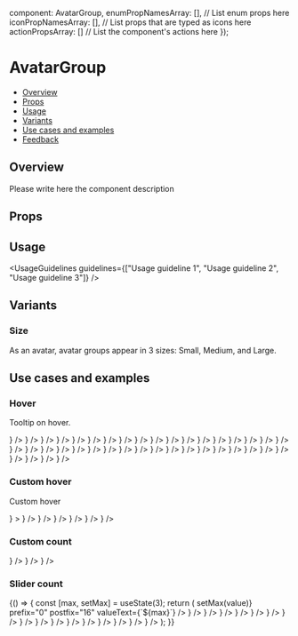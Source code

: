 
  component: AvatarGroup,
  enumPropNamesArray: [], // List enum props here
  iconPropNamesArray: [], // List props that are typed as icons here
  actionPropsArray: [] // List the component's actions here
});

<Meta
  title="Media/Avatar/AvatarGroup"
  component={AvatarGroup}
  argTypes={metaSettings.argTypes}
  decorators={metaSettings.decorators}
/>

<!--- Component documentation -->

# AvatarGroup

- [Overview](#overview)
- [Props](#props)
- [Usage](#usage)
- [Variants](#variants)
- [Use cases and examples](#use-cases-and-examples)
- [Feedback](#feedback)

## Overview

Please write here the component description

<Canvas>
  <Story name="Overview">
    <AvatarGroup size={Avatar.sizes.SMALL}>
      <Avatar src={person1} type={Avatar.types.IMG} />
      <Avatar src={person2} type={Avatar.types.IMG} />
      <Avatar src={person3} type={Avatar.types.IMG} />
      <Avatar src={person1} type={Avatar.types.IMG} />
      <Avatar type={Avatar.types.TEXT} text="MR" backgroundColor={Avatar.colors.DONE_GREEN} />
      <Avatar src={person2} type={Avatar.types.IMG} />
      <Avatar src={person3} type={Avatar.types.IMG} />
    </AvatarGroup>
  </Story>
</Canvas>

## Props

<ArgsTable of={AvatarGroup} />

## Usage

<UsageGuidelines guidelines={["Usage guideline 1", "Usage guideline 2", "Usage guideline 3"]} />

## Variants

### Size

As an avatar, avatar groups appear in 3 sizes: Small, Medium, and Large.

<Canvas>
  <Story name="Size">
    <Flex direction={Flex.directions.COLUMN} gap={Flex.gaps.LARGE}>
      <StoryDescription description="Small" vertical align={Flex.align.START}>
        <AvatarGroup size={Avatar.sizes.SMALL} type={Avatar.types.IMG} max={3}>
          <Avatar src={person1} />
          <Avatar src={person2} />
          <Avatar src={person3} />
          <Avatar src={person1} />
          <Avatar src={person2} />
          <Avatar src={person3} />
        </AvatarGroup>
      </StoryDescription>
      <StoryDescription description="Medium" vertical align={Flex.align.START}>
        <AvatarGroup size={Avatar.sizes.MEDIUM} type={Avatar.types.IMG} max={3}>
          <Avatar src={person1} />
          <Avatar src={person2} />
          <Avatar src={person3} />
          <Avatar src={person1} />
          <Avatar src={person2} />
          <Avatar src={person3} />
        </AvatarGroup>
      </StoryDescription>
      <StoryDescription description="Large" vertical align={Flex.align.START}>
        <AvatarGroup size={Avatar.sizes.LARGE} type={Avatar.types.IMG} max={3}>
          <Avatar src={person1} />
          <Avatar src={person2} />
          <Avatar src={person3} />
          <Avatar src={person1} />
          <Avatar src={person2} />
          <Avatar src={person3} />
        </AvatarGroup>
      </StoryDescription>
    </Flex>
  </Story>
</Canvas>

## Use cases and examples

### Hover

Tooltip on hover.

<Canvas>
  <Story name="Hover">
    <AvatarGroup size={Avatar.sizes.LARGE} max={3}>
      <Avatar type={Avatar.types.IMG} src={person1} tooltipComponent={<Tooltip content="Hadas Fahri" />} />
      <Avatar type={Avatar.types.IMG} src={person2} tooltipComponent={<Tooltip content="Person 2" />} />
      <Avatar type={Avatar.types.IMG} src={person3} tooltipComponent={<Tooltip content="Person 3" />} />
      <Avatar type={Avatar.types.IMG} src={person1} tooltipComponent={<Tooltip content="Person 1" />} />
      <Avatar type={Avatar.types.IMG} src={person2} tooltipComponent={<Tooltip content="Person 2" />} />
      <Avatar type={Avatar.types.IMG} src={person3} tooltipComponent={<Tooltip content="Person 3" />} />
      <Avatar type={Avatar.types.IMG} src={person1} tooltipComponent={<Tooltip content="Person 1" />} />
      <Avatar type={Avatar.types.IMG} src={person2} tooltipComponent={<Tooltip content="Person 2" />} />
      <Avatar type={Avatar.types.IMG} src={person3} tooltipComponent={<Tooltip content="Person 3" />} />
      <Avatar type={Avatar.types.IMG} src={person1} tooltipComponent={<Tooltip content="Person 1" />} />
      <Avatar type={Avatar.types.IMG} src={person2} tooltipComponent={<Tooltip content="Person 2" />} />
      <Avatar type={Avatar.types.IMG} src={person3} tooltipComponent={<Tooltip content="Person 3" />} />
      <Avatar type={Avatar.types.IMG} src={person1} tooltipComponent={<Tooltip content="Person 1" />} />
      <Avatar type={Avatar.types.IMG} src={person2} tooltipComponent={<Tooltip content="Person 2" />} />
      <Avatar type={Avatar.types.IMG} src={person3} tooltipComponent={<Tooltip content="Person 3" />} />
      <Avatar type={Avatar.types.IMG} src={person1} tooltipComponent={<Tooltip content="Person 1" />} />
      <Avatar type={Avatar.types.IMG} src={person2} tooltipComponent={<Tooltip content="Person 2" />} />
      <Avatar type={Avatar.types.IMG} src={person3} tooltipComponent={<Tooltip content="Person 3" />} />
      <Avatar type={Avatar.types.IMG} src={person1} tooltipComponent={<Tooltip content="Person 1" />} />
      <Avatar type={Avatar.types.IMG} src={person2} tooltipComponent={<Tooltip content="Person 2" />} />
      <Avatar type={Avatar.types.IMG} src={person3} tooltipComponent={<Tooltip content="Person 3" />} />
      <Avatar type={Avatar.types.IMG} src={person1} tooltipComponent={<Tooltip content="Person 1" />} />
      <Avatar type={Avatar.types.IMG} src={person2} tooltipComponent={<Tooltip content="Person 2" />} />
      <Avatar type={Avatar.types.IMG} src={person3} tooltipComponent={<Tooltip content="Person 3" />} />
      <Avatar type={Avatar.types.IMG} src={person1} tooltipComponent={<Tooltip content="Person 1" />} />
      <Avatar type={Avatar.types.IMG} src={person2} tooltipComponent={<Tooltip content="Person 2" />} />
      <Avatar type={Avatar.types.IMG} src={person3} tooltipComponent={<Tooltip content="Person 3" />} />
      <Avatar type={Avatar.types.IMG} src={person1} tooltipComponent={<Tooltip content="Person 1" />} />
      <Avatar type={Avatar.types.IMG} src={person2} tooltipComponent={<Tooltip content="Person 2" />} />
      <Avatar type={Avatar.types.IMG} src={person3} tooltipComponent={<Tooltip content="Person 3" />} />
      <Avatar type={Avatar.types.IMG} src={person1} tooltipComponent={<Tooltip content="Person 1" />} />
      <Avatar type={Avatar.types.IMG} src={person2} tooltipComponent={<Tooltip content="Person 2" />} />
      <Avatar type={Avatar.types.IMG} src={person3} tooltipComponent={<Tooltip content="Person 3" />} />
      <Avatar type={Avatar.types.IMG} src={person1} tooltipComponent={<Tooltip content="Person 1" />} />
      <Avatar type={Avatar.types.IMG} src={person2} tooltipComponent={<Tooltip content="Person 2" />} />
      <Avatar type={Avatar.types.IMG} src={person3} tooltipComponent={<Tooltip content="Person 3" />} />
      <Avatar type={Avatar.types.IMG} src={person1} tooltipComponent={<Tooltip content="Person 1" />} />
      <Avatar type={Avatar.types.IMG} src={person2} tooltipComponent={<Tooltip content="Person 2" />} />
      <Avatar type={Avatar.types.IMG} src={person3} tooltipComponent={<Tooltip content="Person 3" />} />
      <Avatar text="MR" type={Avatar.types.TEXT} tooltipComponent={<Tooltip content="Mark Roytstein" />} />
    </AvatarGroup>
  </Story>
</Canvas>

### Custom hover

Custom hover

<Canvas>
  <Story name="Custom hover">
    <AvatarGroup
      size={Avatar.sizes.LARGE}
      type={Avatar.types.IMG}
      max={3}
      counterCustomTooltipComponent={<Tooltip content="... and plenty of more employees" />}
    >
      <Avatar src={person1} tooltipComponent={<Tooltip content="Hadas Fahri" />} />
      <Avatar src={person2} tooltipComponent={<Tooltip content="Person 2" />} />
      <Avatar src={person3} tooltipComponent={<Tooltip content="Person 3" />} />
      <Avatar src={person1} tooltipComponent={<Tooltip content="Person 1" />} />
      <Avatar src={person2} tooltipComponent={<Tooltip content="Person 2" />} />
      <Avatar src={person3} tooltipComponent={<Tooltip content="Person 3" />} />
    </AvatarGroup>
  </Story>
</Canvas>

### Custom count

<Canvas>
  <Story name="Custom count">
    <AvatarGroup size={Avatar.sizes.LARGE} type={Avatar.types.IMG} max={3} count={210}>
      <Avatar src={person1} tooltipComponent={<Tooltip content="Hadas Fahri" />} />
      <Avatar src={person2} tooltipComponent={<Tooltip content="Person 2" />} />
      <Avatar src={person3} tooltipComponent={<Tooltip content="Person 3" />} />
    </AvatarGroup>
  </Story>
</Canvas>

### Slider count

<Canvas>
  <Story name="Slider count">
    {() => {
      const [max, setMax] = useState(3);
      return (
        <Flex direction={Flex.directions.COLUMN} gap={Flex.gaps.MEDIUM} className="monday-storybook-avatar-group__slider-count-container">
          <Slider size={Slider.sizes.LARGE} min={1} max={16} defaultValue={max} onChange={value => setMax(value)} prefix="0" postfix="16" valueText={`${max}`} />
          <AvatarGroup size={Avatar.sizes.LARGE} max={max}>
            <Avatar type={Avatar.types.IMG} src={person1} tooltipComponent={<Tooltip content="Person 1" />} />
            <Avatar type={Avatar.types.IMG} src={person2} tooltipComponent={<Tooltip content="Person 2" />} />
            <Avatar type={Avatar.types.IMG} src={person3} tooltipComponent={<Tooltip content="Person 3" />} />
            <Avatar type={Avatar.types.IMG} src={person1} tooltipComponent={<Tooltip content="Person 1" />} />
            <Avatar type={Avatar.types.IMG} src={person2} tooltipComponent={<Tooltip content="Person 2" />} />
            <Avatar type={Avatar.types.IMG} src={person3} tooltipComponent={<Tooltip content="Person 3" />} />
            <Avatar type={Avatar.types.IMG} src={person1} tooltipComponent={<Tooltip content="Person 1" />} />
            <Avatar type={Avatar.types.IMG} src={person2} tooltipComponent={<Tooltip content="Person 2" />} />
            <Avatar type={Avatar.types.IMG} src={person3} tooltipComponent={<Tooltip content="Person 3" />} />
            <Avatar type={Avatar.types.IMG} src={person1} tooltipComponent={<Tooltip content="Person 1" />} />
            <Avatar type={Avatar.types.IMG} src={person2} tooltipComponent={<Tooltip content="Person 2" />} />
            <Avatar type={Avatar.types.IMG} src={person3} tooltipComponent={<Tooltip content="Person 3" />} />
            <Avatar type={Avatar.types.IMG} src={person1} tooltipComponent={<Tooltip content="Person 1" />} />
            <Avatar type={Avatar.types.IMG} src={person2} tooltipComponent={<Tooltip content="Person 2" />} />
            <Avatar type={Avatar.types.IMG} src={person3} tooltipComponent={<Tooltip content="Person 3" />} />
            <Avatar text="MR" type={Avatar.types.TEXT} tooltipComponent={<Tooltip content="Mark Roytstein" />} />
          </AvatarGroup>
        </Flex>
      );
    }}
  </Story>
</Canvas>
